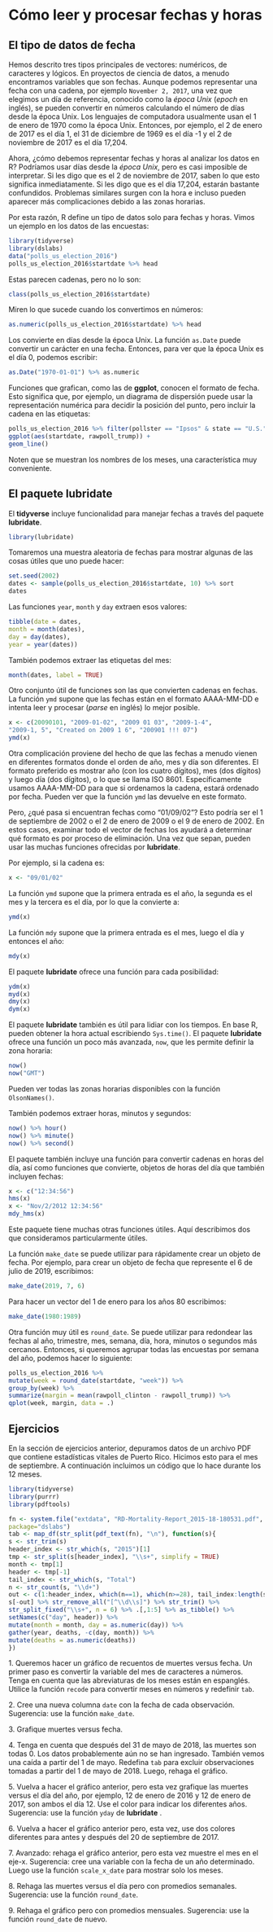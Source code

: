 # Cómo leer y procesar fechas y horas

## El tipo de datos de fecha

Hemos descrito tres tipos principales de vectores: numéricos, de caracteres y lógicos. En proyectos de ciencia de datos, a menudo encontramos variables que son fechas. Aunque podemos representar una fecha con una cadena, por ejemplo `November 2, 2017`, una vez que elegimos un día de referencia, conocido como la _época Unix_ (_epoch_ en inglés), se pueden convertir en números calculando el número de días desde la época Unix. Los lenguajes de computadora usualmente usan el 1 de enero de 1970 como la época Unix. Entonces, por ejemplo, el 2 de enero de 2017 es el día 1, el 31 de diciembre de 1969 es el día -1 y el 2 de noviembre de 2017 es el día 17,204.

Ahora, ¿cómo debemos representar fechas y horas al analizar los datos en R? Podríamos usar días desde la _época Unix_, pero es casi imposible de interpretar. Si les digo que es el 2 de noviembre de 2017, saben lo que esto significa inmediatamente. Si les digo que es el día 17,204, estarán bastante confundidos. Problemas similares surgen con la hora e incluso pueden aparecer más complicaciones debido a las zonas horarias.

Por esta razón, R define un tipo de datos solo para fechas y horas. Vimos un ejemplo en los datos de las encuestas:

```r
library(tidyverse)
library(dslabs)
data("polls_us_election_2016")
polls_us_election_2016$startdate %>% head
```

Estas parecen cadenas, pero no lo son:

```r
class(polls_us_election_2016$startdate)
```

Miren lo que sucede cuando los convertimos en números:

```r
as.numeric(polls_us_election_2016$startdate) %>% head
```

Los convierte en días desde la época Unix. La función `as.Date` puede convertir un carácter en una fecha. Entonces, para ver que la época Unix es el día 0, podemos escribir:

```r
as.Date("1970-01-01") %>% as.numeric
```

Funciones que grafican, como las de __ggplot__, conocen el formato de fecha. Esto significa que, por ejemplo, un diagrama de dispersión puede usar la representación numérica para decidir la posición del punto, pero incluir la cadena en las etiquetas:

```r
polls_us_election_2016 %>% filter(pollster == "Ipsos" & state == "U.S.") %>%
ggplot(aes(startdate, rawpoll_trump)) +
geom_line()
```

Noten que se muestran los nombres de los meses, una característica muy conveniente.

## El paquete lubridate {#lubridate}

El __tidyverse__ incluye funcionalidad para manejar fechas a través del paquete __lubridate__.

```r
library(lubridate)
```

Tomaremos una muestra aleatoria de fechas para mostrar algunas de las cosas útiles que uno puede hacer:

```r
set.seed(2002)
dates <- sample(polls_us_election_2016$startdate, 10) %>% sort
dates
```

Las funciones `year`, `month` y `day` extraen esos valores:

```r
tibble(date = dates,
month = month(dates),
day = day(dates),
year = year(dates))
```

También podemos extraer las etiquetas del mes:

```r
month(dates, label = TRUE)
```


Otro conjunto útil de funciones son las que convierten cadenas en fechas. La función `ymd` supone que las fechas están en el formato AAAA-MM-DD e intenta leer y procesar (_parse_ en inglés) lo mejor posible.

```r
x <- c(20090101, "2009-01-02", "2009 01 03", "2009-1-4",
"2009-1, 5", "Created on 2009 1 6", "200901 !!! 07")
ymd(x)
```

Otra complicación proviene del hecho de que las fechas a menudo vienen en diferentes formatos donde el orden de año, mes y día son diferentes. El formato preferido es mostrar año (con los cuatro dígitos), mes (dos dígitos) y luego día (dos dígitos), o lo que se llama ISO 8601. Específicamente usamos AAAA-MM-DD para que si ordenamos la cadena, estará ordenado por fecha. Pueden ver que la función `ymd` las devuelve en este formato.

Pero, ¿qué pasa si encuentran fechas como "01/09/02"? Esto podría ser el 1 de septiembre de 2002 o el 2 de enero de 2009 o el 9 de enero de 2002. En estos casos, examinar todo el vector de fechas los ayudará a determinar qué formato es por proceso de eliminación. Una vez que sepan, pueden usar las muchas funciones ofrecidas por __lubridate__.

Por ejemplo, si la cadena es:

```r
x <- "09/01/02"
```

La función `ymd` supone que la primera entrada es el año, la segunda es el mes y la tercera es el día, por lo que la convierte a:

```r
ymd(x)
```

La función `mdy` supone que la primera entrada es el mes, luego el día y entonces el año:

```r
mdy(x)
```

El paquete __lubridate__ ofrece una función para cada posibilidad:
```r
ydm(x)
myd(x)
dmy(x)
dym(x)
```

El paquete __lubridate__ también es útil para lidiar con los tiempos. En base R, pueden obtener la hora actual escribiendo `Sys.time()`. El paquete __lubridate__ ofrece una función un poco más avanzada, `now`, que les permite definir la zona horaria:

```r
now()
now("GMT")
```

Pueden ver todas las zonas horarias disponibles con la función `OlsonNames()`.

También podemos extraer horas, minutos y segundos:

```r
now() %>% hour()
now() %>% minute()
now() %>% second()
```

El paquete también incluye una función para convertir cadenas en horas del día, así como funciones que convierte, objetos de horas del día que también incluyen fechas:


```r
x <- c("12:34:56")
hms(x)
x <- "Nov/2/2012 12:34:56"
mdy_hms(x)
```

Este paquete tiene muchas otras funciones útiles. Aquí describimos dos que consideramos particularmente útiles.

La función `make_date` se puede utilizar para rápidamente crear un objeto de fecha. Por ejemplo, para crear un objeto de fecha que represente el 6 de julio de 2019, escribimos:

```r
make_date(2019, 7, 6)
```

Para hacer un vector del 1 de enero para los años 80 escribimos:

```r
make_date(1980:1989)
```

Otra función muy útil es `round_date`. Se puede utilizar para redondear las fechas al año, trimestre, mes, semana, día, hora, minutos o segundos más cercanos. Entonces, si queremos agrupar todas las encuestas por semana del año, podemos hacer lo siguiente:

```r
polls_us_election_2016 %>%
mutate(week = round_date(startdate, "week")) %>%
group_by(week) %>%
summarize(margin = mean(rawpoll_clinton - rawpoll_trump)) %>%
qplot(week, margin, data = .)
```


## Ejercicios


En la sección de ejercicios anterior, depuramos datos de un archivo PDF que contiene estadísticas vitales de Puerto Rico. Hicimos esto para el mes de septiembre. A continuación incluimos un código que lo hace durante los 12 meses.

```r
library(tidyverse)
library(purrr)
library(pdftools)

fn <- system.file("extdata", "RD-Mortality-Report_2015-18-180531.pdf",
package="dslabs")
tab <- map_df(str_split(pdf_text(fn), "\n"), function(s){
s <- str_trim(s)
header_index <- str_which(s, "2015")[1]
tmp <- str_split(s[header_index], "\\s+", simplify = TRUE)
month <- tmp[1]
header <- tmp[-1]
tail_index <- str_which(s, "Total")
n <- str_count(s, "\\d+")
out <- c(1:header_index, which(n==1), which(n>=28), tail_index:length(s))
s[-out] %>% str_remove_all("[^\\d\\s]") %>% str_trim() %>%
str_split_fixed("\\s+", n = 6) %>% .[,1:5] %>% as_tibble() %>%
setNames(c("day", header)) %>%
mutate(month = month, day = as.numeric(day)) %>%
gather(year, deaths, -c(day, month)) %>%
mutate(deaths = as.numeric(deaths))
})
```

1\. Queremos hacer un gráfico de recuentos de muertes versus fecha. Un primer paso es convertir la variable del mes de caracteres a números. Tenga en cuenta que las abreviaturas de los meses están en espanglés. Utilice la función `recode` para convertir meses en números y redefinir `tab`.


2\. Cree una nueva columna `date` con la fecha de cada observación. Sugerencia: use la función `make_date`.


3\. Grafique muertes versus fecha.


4\. Tenga en cuenta que después del 31 de mayo de 2018, las muertes son todas 0. Los datos probablemente aún no se han ingresado. También vemos una caída a partir del 1 de mayo. Redefina `tab` para excluir observaciones tomadas a partir del 1 de mayo de 2018. Luego, rehaga el gráfico.



5\. Vuelva a hacer el gráfico anterior, pero esta vez grafique las muertes versus el día del año, por ejemplo, 12 de enero de 2016 y 12 de enero de 2017, son ambos el día 12. Use el color para indicar los diferentes años. Sugerencia: use la función `yday` de __lubridate__ .



6\. Vuelva a hacer el gráfico anterior pero, esta vez, use dos colores diferentes para antes y después del 20 de septiembre de 2017.


7\. Avanzado: rehaga el gráfico anterior, pero esta vez muestre el mes en el eje-x. Sugerencia: cree una variable con la fecha de un año determinado. Luego use la función `scale_x_date` para mostrar solo los meses.

8\. Rehaga las muertes versus el día pero con promedios semanales. Sugerencia: use la función `round_date`.


9\. Rehaga el gráfico pero con promedios mensuales. Sugerencia: use la función `round_date` de nuevo.
